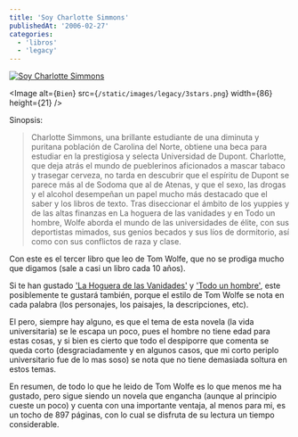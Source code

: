 ```yaml
---
title: 'Soy Charlotte Simmons'
publishedAt: '2006-02-27'
categories:
  - 'libros'
  - 'legacy'
---
```


[![Soy Charlotte Simmons](http://www.libertaddigital.com/fotos/noticias/sutomwolfe210405.jpg)](http://www.casadellibro.com/fichas/fichabiblio/0,1094,2900001043019,00.html?codigo=2900001043019&titulo=SOY+CHARLOTTE+SIMMONS)

<Image
  alt={`Bien`}
  src={`/static/images/legacy/3stars.png`}
  width={86}
  height={21}
/>

Sinopsis:

> Charlotte Simmons, una brillante estudiante de una diminuta y puritana población de Carolina del Norte, obtiene una beca para estudiar en la prestigiosa y selecta Universidad de Dupont. Charlotte, que deja atrás el mundo de pueblerinos aficionados a mascar tabaco y trasegar cerveza, no tarda en descubrir que el espíritu de Dupont se parece más al de Sodoma que al de Atenas, y que el sexo, las drogas y el alcohol desempeñan un papel mucho más destacado que el saber y los libros de texto. Tras diseccionar el ámbito de los yuppies y de las altas finanzas en La hoguera de las vanidades y en Todo un hombre, Wolfe aborda el mundo de las universidades de élite, con sus deportistas mimados, sus genios becados y sus líos de dormitorio, así como con sus conflictos de raza y clase.

Con este es el tercer libro que leo de Tom Wolfe, que no se prodiga mucho que digamos (sale a casi un libro cada 10 años).

Si te han gustado ['La Hoguera de las Vanidades'](http://www.casadellibro.com/fichas/fichabiblio/0,1094,2900000109953,00.html?codigo=2900000109953&titulo=LA+HOGUERA+DE+LAS+VANIDADES+%289%C2%AA+ED.%29) y ['Todo un hombre'](http://www.casadellibro.com/fichas/fichabiblio/0,1094,2900001053895,00.html?codigo=2900001053895&titulo=TODO+UN+HOMBRE), este posiblemente te gustará también, porque el estilo de Tom Wolfe se nota en cada palabra (los personajes, los paisajes, la descripciones, etc).

El pero, siempre hay alguno, es que el tema de esta novela (la vida universitaria) se le escapa un poco, pues el hombre no tiene edad para estas cosas, y si bien es cierto que todo el despiporre que comenta se queda corto (desgraciadamente y en algunos casos, que mi corto periplo universitario fue de lo mas soso) se nota que no tiene demasiada soltura en estos temas.

En resumen, de todo lo que he leido de Tom Wolfe es lo que menos me ha gustado, pero sigue siendo un novela que engancha (aunque al principio cueste un poco) y cuenta con una importante ventaja, al menos para mi, es un tocho de 897 páginas, con lo cual se disfruta de su lectura un tiempo considerable.
